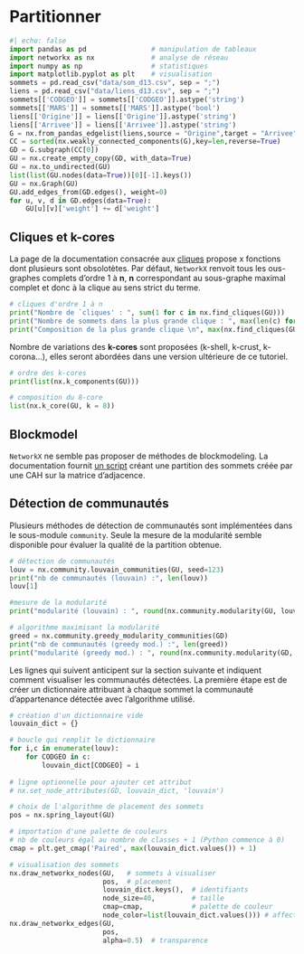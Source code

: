 # Partitionner

```python
#| echo: false
import pandas as pd                # manipulation de tableaux
import networkx as nx              # analyse de réseau
import numpy as np                 # statistiques
import matplotlib.pyplot as plt    # visualisation
sommets = pd.read_csv("data/som_d13.csv", sep = ";")
liens = pd.read_csv("data/liens_d13.csv", sep = ";")
sommets[['CODGEO']] = sommets[['CODGEO']].astype('string')
sommets[['MARS']] = sommets[['MARS']].astype('bool')
liens[['Origine']] = liens[['Origine']].astype('string')
liens[['Arrivee']] = liens[['Arrivee']].astype('string')
G = nx.from_pandas_edgelist(liens,source = "Origine",target = "Arrivee", edge_attr="weight",create_using=nx.DiGraph()) 
CC = sorted(nx.weakly_connected_components(G),key=len,reverse=True) 
GD = G.subgraph(CC[0])
GU = nx.create_empty_copy(GD, with_data=True)
GU = nx.to_undirected(GU)
list(list(GU.nodes(data=True))[0][-1].keys())
GU = nx.Graph(GU)
GU.add_edges_from(GD.edges(), weight=0)
for u, v, d in GD.edges(data=True):
    GU[u][v]['weight'] += d['weight']
```

## Cliques et k-cores

La page de la documentation consacrée aux [cliques](https://networkx.org/documentation/stable/reference/algorithms/clique.html) propose x fonctions dont plusieurs sont obsolotètes. Par défaut, `NetworkX` renvoit tous les ous-graphes complets d'ordre 1 à **n**, **n** correspondant au sous-graphe maximal complet et donc à la clique au sens strict du terme.

```python
# cliques d'ordre 1 à n
print("Nombre de `cliques' : ", sum(1 for c in nx.find_cliques(GU)))
print("Nombre de sommets dans la plus grande clique : ", max(len(c) for c in nx.find_cliques(GU)))
print("Composition de la plus grande clique \n", max(nx.find_cliques(GU), key=len))
```

Nombre de variations des **k-cores** sont proposées (k-shell, k-crust, k-corona...), elles seront abordées dans une version ultérieure de ce tutoriel.

```python
# ordre des k-cores
print(list(nx.k_components(GU)))

# composition du 8-core
list(nx.k_core(GU, k = 8))
```

## Blockmodel

`NetworkX` ne semble pas proposer de méthodes de blockmodeling. La documentation fournit [un script](https://networkx.org/documentation/stable/auto_examples/algorithms/plot_blockmodel.html) créant une partition des sommets créée par une CAH sur la matrice d'adjacence. 

<!-- v2 :`quotient_graph`, stochastic_block_model` -->

## Détection de communautés

Plusieurs méthodes de détection de communautés sont implémentées dans le sous-module `community`. Seule la mesure de la modularité semble disponible pour évaluer la qualité de la partition obtenue.

```python
# détection de communautés
louv = nx.community.louvain_communities(GU, seed=123)
print("nb de communautés (louvain) :", len(louv))
louv[1]

#mesure de la modularité
print("modularité (louvain) : ", round(nx.community.modularity(GU, louv),2))

# algorithme maximisant la modularité
greed = nx.community.greedy_modularity_communities(GD)
print("nb de communautés (greedy mod.) :", len(greed))
print("modularité (greedy mod.) : ", round(nx.community.modularity(GD, greed),2))
```

Les lignes qui suivent anticipent sur la section suivante et indiquent comment visualiser les communautés détectées. La première étape est de créer un dictionnaire attribuant à chaque sommet la communauté d'appartenance détectée avec l'algorithme utilisé. 

```python
# création d'un dictionnaire vide
louvain_dict = {} 

# boucle qui remplit le dictionnaire
for i,c in enumerate(louv): 
    for CODGEO in c: 
        louvain_dict[CODGEO] = i
        
# ligne optionnelle pour ajouter cet attribut 
# nx.set_node_attributes(GD, louvain_dict, 'louvain')

# choix de l'algorithme de placement des sommets
pos = nx.spring_layout(GU)

# importation d'une palette de couleurs 
# nb de couleurs égal au nombre de classes + 1 (Python commence à 0)
cmap = plt.get_cmap('Paired', max(louvain_dict.values()) + 1)

# visualisation des sommets
nx.draw_networkx_nodes(GU,   # sommets à visualiser
                       pos,  # placement
                       louvain_dict.keys(),  # identifiants
                       node_size=40,         # taille 
                       cmap=cmap,            # palette de couleur
                       node_color=list(louvain_dict.values())) # affecter une couleur différente pour chaque classe
nx.draw_networkx_edges(GU, 
                       pos, 
                       alpha=0.5)  # transparence
```

